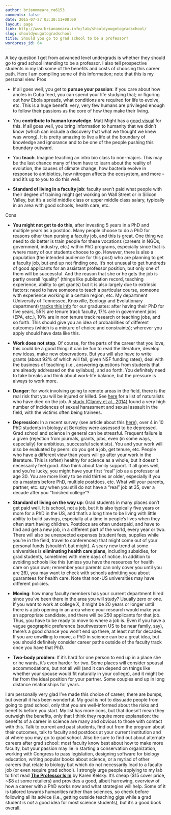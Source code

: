 ```yaml
---
author: brianomeara_ra6153
comments: false
date: 2015-07-27 03:30:11+00:00
layout: page
link: http://www.brianomeara.info/lab/shouldyougotogradschool/
slug: shouldyougotogradschool
title: Should you go to grad school to be a professor?
wordpress_id: 64
---
```


A key question I get from advanced level undergrads is whether they should go to grad school intending to be a professor. I also tell prospective students in my lab some of the benefits and costs of choosing this career path. Here I am compiling some of this information; note that this is my personal view.
Pros



	
  * If all goes well, you get to **pursue your passion**: if you care about how anoles in Cuba feed, you can spend your life studying that; or figuring out how Ebola spreads, what conditions are required for life to evolve, etc. This is a huge benefit: very, very few humans are privileged enough to follow their passions as the core of how they make their living.

	
  * You **contribute to human knowledge**. Matt Might has a [good visual](http://matt.might.net/articles/phd-school-in-pictures/) for this. If all goes well, you bring information to humanity that we didn't know (which can include a discovery that what we thought we knew was wrong). It is pretty amazing to live a life at the boundary of knowledge and ignorance and to be one of the people pushing this boundary outward.

	
  * You **teach**. Imagine teaching an intro bio class to non-majors. This may be the last chance many of them have to learn about the reality of evolution, the causes of climate change, how bacteria evolve in response to antibiotics, how nitrogen affects the ecosystem, and more -- and it's up to you to do this well.

	
  * **Standard of living in a faculty job**: faculty aren't paid what people with their degree of training might get working on Wall Street or in Silicon Valley, but it's a solid middle class or upper middle class salary, typically in an area with good schools, health care, etc.


Cons

	
  * **You might not get to do this**, after investing 5 years in a PhD and multiple years as a postdoc. Many people choose to do a PhD for reasons other than pursing a faculty job, and this is great. One thing we need to do better is train people for these vocations (careers in NGOs, government, industry, etc.) within PhD programs, especially since that is where many of our students choose to go. However, there is also a population (the intended audience for this post) who are planning to get a faculty job, but end up not finding one. It's not unusual to get hundreds of good applicants for an assistant professor position, but only one of them will be successful. And the reason that she or he gets the job is partly overall "quality" (things like publication record, teaching experience, ability to get grants) but it is also largely due to extrinsic factors: need to have someone to teach a particular course, someone with experience working in a certain region, etc. My department (University of Tennessee, Knoxville, Ecology and Evolutionary department) [tracks this info](http://eeb.bio.utk.edu/2015/08/11/eeb-a-great-place-for-a-phd/) for our graduates: after having their PhD for five years, 55% are tenure track faculty, 17% are in government jobs (EPA, etc.), 10% are in non tenure track research or teaching jobs, and so forth. This should give you an idea of probabilities of different outcomes (which is a mixture of choice and constraints); wherever you apply should have data like this.

	
  * **Work does not stop**. Of course, for the parts of the career that you love, this could be a good thing: it can be fun to read the literature, develop new ideas, make new observations. But you will also have to write grants (about 92% of which will fail, given NSF funding rates), deal with the business of teaching (i.e., answering questions from students that are already addressed on the syllabus), and so forth. You definitely need to take breaks and think about work-life balance, but the pressure is always to work more.

	
  * **Danger**: for work involving going to remote areas in the field, there is the real risk that you will be injured or killed. See [here](https://strangebehaviors.wordpress.com/2011/01/14/the-wall-of-the-dead/) for a list of naturalists who have died on the job. A [study (Clancy et al., 2014)](http://journals.plos.org/plosone/article?id=10.1371/journal.pone.0102172) found a very high number of incidences of sexual harassment and sexual assault in the field, with the victims often being trainees.

	
  * **Depression**: In a recent survey (see article about this [here](https://www.insidehighered.com/news/2015/04/22/berkeley-study-finds-high-levels-depression-among-graduate-students)), over 4 in 10 PhD students in biology at Berkeley were assessed to be depressed. Grad school and science in general can be stressful. Frequent failure is a given (rejection from journals, grants, jobs, even (in some ways, especially) for ambitious, successful scientists). You and your work will also be evaluated by peers: do you get a job, get tenure, etc. People who have a different view than yours will go after your work in the literature. This is (often) healthy for science as a whole, but it doesn't necessarily feel good. Also think about family support. If all goes well, and you're lucky, you might have your first "real" job as a professor at age 30. You are more likely to be mid thirties or older, especially if you do a masters before PhD, multiple postdocs, etc. What will your parents, partner, etc. say when you still do not have a "real" job at 35, over a decade after you "finished college"?

	
  * **Standard of living on the way up**: Grad students in many places don't get paid well. It is school, not a job, but it is also typically five years or more for a PhD in the US, and that's a long time to be living with little ability to build savings, especially at a time in people's lives when they often start having children. Postdocs are often underpaid, and have to find and get a new job, in a different part of the world, every year or two. There will also be unexpected expenses (student fees, supplies while you're in the field, travel to conferences) that might come out of your personal funds (shouldn't but might). A scary new trend at some universities is **eliminating health care plans**, including subsidies, for grad students, sometimes with mere days of notice. In addition to avoiding schools like this (unless you have the resources for health care on your own; remember your parents can only cover you until you are 26), you may want to check with schools admitting you about guarantees for health care. Note that non-US universities may have different policies.

	
  * **Moving**: how many faculty members has your current department hired since you've been there in the area you will study? Usually zero or one. If you want to work at college X, it might be 20 years or longer until there is a job opening in an area where your research would make you an appropriate candidate, and there will be 250 applicants for that job. Thus, you have to be ready to move to where a job is. Even if you have a vague geographic preference (southwestern US to be near family, say), there's a good chance you won't end up there, at least not for decades. If you are unwilling to move, a PhD in science can be a great idea, but you should definitely consider career paths outside of the faculty track once you have that PhD.

	
  * **Two-body problem**: If it's hard for one person to end up in a place she or he wants, it's even harder for two. Some places will consider spousal accommodations, but not all will (and it can depend on things like whether your spouse would fit naturally in your college), and it might be far from the ideal position for your partner. Some couples end up in long distance relationships for years.


I am personally very glad I've made this choice of career; there are bumps, but overall it has been wonderful. My goal is not to dissuade people from going to grad school, only that you are well-informed about the risks and benefits before you start. My list has more cons, but that doesn't mean they outweigh the benefits, only that I think they require more explanation: the benefits of a career in science are many and obvious to those with contact with this. Talk to current and past students, find out from the program about their outcomes, talk to faculty and postdocs at your current institution and at where you may go to grad school. Also be sure to find out about alternate careers after grad school: most faculty know best about how to make more faculty, but your passion may lie in starting a conservation organization, working with Congress to pass legislation, designing software for biology education, writing popular books about science, or a myriad of other careers that relate to biology but which do not necessarily lead to a faculty job (or even require grad school).
I strongly urge people applying to my lab to first read [**The Professor Is In**](http://theprofessorisin.com/buy-the-book/) by Karen Kelsky. It's cheap ($15 cover price, ~$8 at some retailers) and provides a good, albeit harrowing, overview of how a career with a PhD works now and what strategies will help. Some of it is tailored towards humanities rather than sciences, so check before following all its advice (i.e., getting outside teaching gigs while a grad student is _not_ a good idea for most science students), but it's a good book overall.
